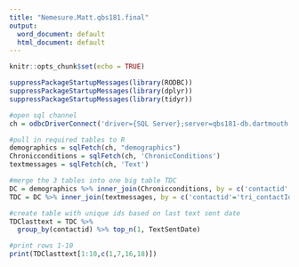 ---
title: "Nemesure.Matt.qbs181.final"
output:
  word_document: default
  html_document: default
---

```{r setup, include=FALSE}
knitr::opts_chunk$set(echo = TRUE)
```

```{r}
suppressPackageStartupMessages(library(RODBC))
suppressPackageStartupMessages(library(dplyr))
suppressPackageStartupMessages(library(tidyr))

#open sql channel
ch = odbcDriverConnect('driver={SQL Server};server=qbs181-db.dartmouth.edu\\qbs181,40062;database=qbs181;uid=mnemesure;pwd=mnemesure@qbs181')

#pull in required tables to R
demographics = sqlFetch(ch, "demographics")
Chronicconditions = sqlFetch(ch, 'ChronicConditions')
textmessages = sqlFetch(ch, 'Text')

#merge the 3 tables into one big table TDC
DC = demographics %>% inner_join(Chronicconditions, by = c('contactid' = 'tri_patientid'))
TDC = DC %>% inner_join(textmessages, by = c('contactid'='tri_contactId'))

#create table with unique ids based on last text sent date
TDClasttext = TDC %>%
  group_by(contactid) %>% top_n(1, TextSentDate)

#print rows 1-10
print(TDClasttext[1:10,c(1,7,16,18)])

```
